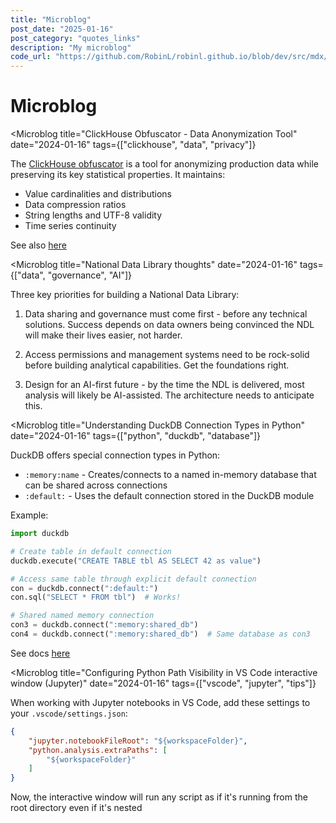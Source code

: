 ```yaml
---
title: "Microblog"
post_date: "2025-01-16"
post_category: "quotes_links"
description: "My microblog"
code_url: "https://github.com/RobinL/robinl.github.io/blob/dev/src/mdx/microblog.mdx"
---
```




# Microblog

<Microblog
    title="ClickHouse Obfuscator - Data Anonymization Tool"
    date="2024-01-16"
    tags={["clickhouse", "data", "privacy"]}
>
The [ClickHouse obfuscator](https://clickhouse.com/docs/en/operations/utilities/clickhouse-obfuscator) is a tool for anonymizing production data while preserving its key statistical properties. It maintains:

- Value cardinalities and distributions
- Data compression ratios
- String lengths and UTF-8 validity
- Time series continuity

See also [here](https://github.com/ClickHouse/ClickHouse/tree/master/programs/obfuscator)
</Microblog>


<Microblog
    title="National Data Library thoughts"
    date="2024-01-16"
    tags={["data", "governance", "AI"]}
>
Three key priorities for building a National Data Library:

1. Data sharing and governance must come first - before any technical solutions. Success depends on data owners being convinced the NDL will make their lives easier, not harder.

2. Access permissions and management systems need to be rock-solid before building analytical capabilities. Get the foundations right.

3. Design for an AI-first future - by the time the NDL is delivered, most analysis will likely be AI-assisted. The architecture needs to anticipate this.
</Microblog>

<Microblog
    title="Understanding DuckDB Connection Types in Python"
    date="2024-01-16"
    tags={["python", "duckdb", "database"]}
>
DuckDB offers special connection types in Python:

- `:memory:name` - Creates/connects to a named in-memory database that can be shared across connections
- `:default:` - Uses the default connection stored in the DuckDB module

Example:
```python
import duckdb

# Create table in default connection
duckdb.execute("CREATE TABLE tbl AS SELECT 42 as value")

# Access same table through explicit default connection
con = duckdb.connect(":default:")
con.sql("SELECT * FROM tbl")  # Works!

# Shared named memory connection
con3 = duckdb.connect(":memory:shared_db")
con4 = duckdb.connect(":memory:shared_db")  # Same database as con3
```

See docs [here](https://duckdb.org/docs/api/python/dbapi.html)
</Microblog>

<Microblog
    title="Configuring Python Path Visibility in VS Code interactive window (Jupyter)"
    date="2024-01-16"
    tags={["vscode", "jupyter", "tips"]}
>
When working with Jupyter notebooks in VS Code, add these settings to your `.vscode/settings.json`:
```json
{
    "jupyter.notebookFileRoot": "${workspaceFolder}",
    "python.analysis.extraPaths": [
        "${workspaceFolder}"
    ]
}
```

Now, the interactive window will run any script as if it's running from the root directory even if it's nested
</Microblog>


